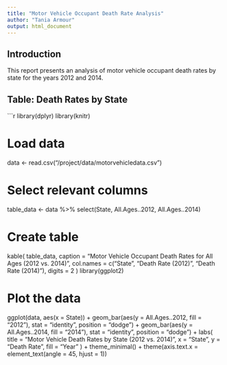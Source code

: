 ```yaml
---
title: "Motor Vehicle Occupant Death Rate Analysis"
author: "Tania Armour"
output: html_document
---
```


## Introduction

This report presents an analysis of motor vehicle occupant death rates by state for the years 2012 and 2014.

## Table: Death Rates by State

```r
library(dplyr)
library(knitr)

# Load data
data <- read.csv("/project/data/motorvehicledata.csv")

# Select relevant columns
table_data <- data %>%
  select(State, All.Ages..2012, All.Ages..2014)

# Create table
kable(
  table_data,
  caption = "Motor Vehicle Occupant Death Rates for All Ages (2012 vs. 2014)",
  col.names = c("State", "Death Rate (2012)", "Death Rate (2014)"),
  digits = 2
)
library(ggplot2)

# Plot the data
ggplot(data, aes(x = State)) +
  geom_bar(aes(y = All.Ages..2012, fill = "2012"), stat = "identity", position = "dodge") +
  geom_bar(aes(y = All.Ages..2014, fill = "2014"), stat = "identity", position = "dodge") +
  labs(
    title = "Motor Vehicle Death Rates by State (2012 vs. 2014)",
    x = "State",
    y = "Death Rate",
    fill = "Year"
  ) +
  theme_minimal() +
  theme(axis.text.x = element_text(angle = 45, hjust = 1))

